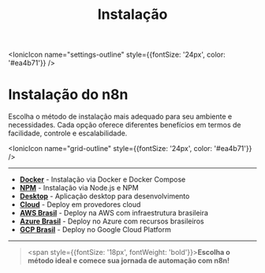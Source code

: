 ﻿---
sidebar_position: 1
title: Instalação
description: Guias completos para instalar n8n em diferentes ambientes
keywords: [n8n, instalação, docker, npm, cloud, desktop, aws, azure, gcp]
---

<IonicIcon name="settings-outline" style={{fontSize: '24px', color: '#ea4b71'}} />

# Instalação do n8n

Escolha o método de instalação mais adequado para seu ambiente e necessidades. Cada opção oferece diferentes benefícios em termos de facilidade, controle e escalabilidade.

<IonicIcon name="grid-outline" style={{fontSize: '24px', color: '#ea4b71'}} />

---

- **[Docker](/hosting-n8n/instalacao/docker)** - Instalação via Docker e Docker Compose
- **[NPM](/hosting-n8n/instalacao/npm)** - Instalação via Node.js e NPM
- **[Desktop](/hosting-n8n/instalacao/desktop)** - Aplicação desktop para desenvolvimento
- **[Cloud](/hosting-n8n/instalacao/cloud)** - Deploy em provedores cloud
- **[AWS Brasil](/hosting-n8n/instalacao/aws-brasil)** - Deploy na AWS com infraestrutura brasileira
- **[Azure Brasil](/hosting-n8n/instalacao/azure-brasil)** - Deploy no Azure com recursos brasileiros
- **[GCP Brasil](/hosting-n8n/instalacao/gcp-brasil)** - Deploy no Google Cloud Platform

---

> <span style={{fontSize: '18px', fontWeight: 'bold'}}>**Escolha o método ideal e comece sua jornada de automação com n8n!**</span>
